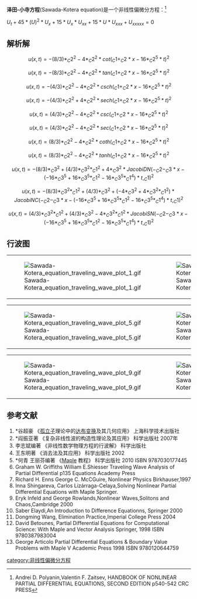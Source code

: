 '''泽田-小寺方程'''(Sawada-Kotera equation)是一个非线性偏微分方程：<ref>Andrei D. Polyanin,Valentin F. Zaitsev, HANDBOOK OF NONLINEAR PARTIAL DIFFERENTIAL EQUATIONS, SECOND EDITION p540-542 CRC PRESS</ref>

<math>U_{t}+45*(U)^2*U_{x}+15*U_{x}*U_{xx}+15*U*U_{xxx}+U_{xxxxx}=0</math>

==解析解==
:<math>u(x, t) = -(8/3)*_C2^2-4*_C2^2*cot(_C1+_C2*x-16*_C2^5*t)^2</math>
:<math>u(x, t) = -(8/3)*_C2^2-4*_C2^2*tan(_C1+_C2*x-16*_C2^5*t)^2</math>
:<math>u(x, t) = -(4/3)*_C2^2-4*_C2^2*csch(_C1+_C2*x-16*_C2^5*t)^2</math>
:<math>u(x, t) = -(4/3)*_C2^2+4*_C2^2*sech(_C1+_C2*x-16*_C2^5*t)^2</math>
:<math>u(x, t) = (4/3)*_C2^2-4*_C2^2*csc(_C1+_C2*x-16*_C2^5*t)^2</math>
:<math>u(x, t) = (4/3)*_C2^2-4*_C2^2*sec(_C1+_C2*x-16*_C2^5*t)^2</math>
:<math>u(x, t) = (8/3)*_C2^2-4*_C2^2*coth(_C1+_C2*x-16*_C2^5*t)^2</math>
:<math>u(x, t) = (8/3)*_C2^2-4*_C2^2*tanh(_C1+_C2*x-16*_C2^5*t)^2</math>
:<math>u(x, t) = -(8/3)*_C3^2+(4/3)*_C3^2*_C1^2+4*_C3^2*JacobiDN(-_C2-_C3*x-(-16*_C3^5+16*_C3^5*_C1^2-16*_C3^5*_C1^4)*t, _C1)^2</math>
:<math>u(x, t) = -(8/3)*_C3^2*_C1^2+(4/3)*_C3^2+(-4*_C3^2+4*_C3^2*_C1^2)*JacobiNC(-_C2-_C3*x-(-16*_C3^5+16*_C3^5*_C1^2-16*_C3^5*_C1^4)*t, _C1)^2</math>
:<math>u(x, t) = (4/3)*_C3^2*_C1^2+(4/3)*_C3^2-4*_C3^2*_C1^2*JacobiSN(-_C2-_C3*x-(-16*_C3^5+16*_C3^5*_C1^2-16*_C3^5*_C1^4)*t, _C1)^2</math>
:<math></math>
:<math></math>
:<math></math>
:<math></math>

==行波图==
{|
|[[File:Sawada-Kotera_equation_traveling_wave_plot_1.gif|thumb]]
|[[File:Sawada-Kotera_equation_traveling_wave_plot_1.gif|thumb]]
|[[File:Sawada-Kotera_equation_traveling_wave_plot_3.gif|thumb]]
|[[File:Sawada-Kotera_equation_traveling_wave_plot_4.gif|thumb]]
|}

{|
|[[File:Sawada-Kotera_equation_traveling_wave_plot_5.gif|thumb]]
|[[File:Sawada-Kotera_equation_traveling_wave_plot_6.gif|thumb]]
|[[File:Sawada-Kotera_equation_traveling_wave_plot_7.gif|thumb]]
|[[File:Sawada-Kotera_equation_traveling_wave_plot_8.gif|thumb]]
|}
{|
|[[File:Sawada-Kotera_equation_traveling_wave_plot_9.gif|thumb]]
|[[File:Sawada-Kotera_equation_traveling_wave_plot_10.gif|thumb]]
|[[File:Sawada-Kotera_equation_traveling_wave_plot_11.gif|thumb]]
|[[File:Sawada-Kotera_equation_traveling_wave_plot_12.gif|thumb]]
|}

==参考文献==
<references/>
# *谷超豪 《[[孤立子|孤立子]]理论中的[[达布变换|达布变换]]及其几何应用》 上海科学技术出版社
# *阎振亚著 《复杂非线性波的构造性理论及其应用》 科学出版社 2007年
# 李志斌编著 《非线性数学物理方程的行波解》 科学出版社
#王东明著 《消去法及其应用》 科学出版社 2002
# *何青 王丽芬编著 《[[Maple|Maple]] 教程》 科学出版社 2010 ISBN 9787030177445
#Graham W. Griffiths William E.Shiesser Traveling Wave Analysis of Partial Differential p135 Equations Academy Press
# Richard H. Enns George C. McCGuire, Nonlinear Physics Birkhauser,1997
#Inna Shingareva, Carlos Lizárraga-Celaya,Solving Nonlinear Partial Differential Equations with Maple Springer.
#Eryk Infeld and George Rowlands,Nonlinear Waves,Solitons and Chaos,Cambridge 2000
#Saber Elaydi,An Introduction to Difference Equationns, Springer 2000
#Dongming Wang, Elimination Practice,Imperial College Press 2004
# David Betounes, Partial Differential Equations for Computational Science: With Maple and Vector Analysis Springer, 1998 ISBN 9780387983004
# George Articolo Partial Differential Equations & Boundary Value Problems with Maple V Academic Press 1998 ISBN 9780120644759

{{非线性偏微分方程}}
[[category:非线性偏微分方程|category:非线性偏微分方程]]
